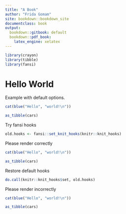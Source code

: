 ```yaml
---
title: "A Book"
author: "Frida Gomam"
site: bookdown::bookdown_site
documentclass: book
output:
  bookdown::gitbook: default
  bookdown::pdf_book:
    latex_engine: xelatex
---
```


```r
library(crayon)
library(tibble)
library(fansi)
```


# Hello World

Example with default options.

```r

cat(blue("Hello", "world!\n"))

as_tibble(cars)

```

Try fansi hooks

```r
old.hooks <- fansi::set_knit_hooks(knitr::knit_hooks)
```



Please render correctly

```r

cat(blue("Hello", "world!\n"))

as_tibble(cars)

```


Restore default hooks

```r
do.call(knitr::knit_hooks$set, old.hooks)
```


Please render incorrectly

```r

cat(blue("Hello", "world!\n"))

as_tibble(cars)

```


<!-- If you need PDF output, uncomment bookdown::pdf_book above in YAML. You will need a LaTeX installation, e.g., https://yihui.name/tinytex/ -->
